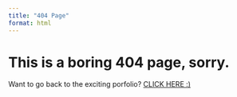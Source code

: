 ```yaml
---
title: "404 Page"
format: html
---
```


# This is a boring 404 page, sorry.

Want to go back to the exciting porfolio? [CLICK HERE :)](index.qmd)